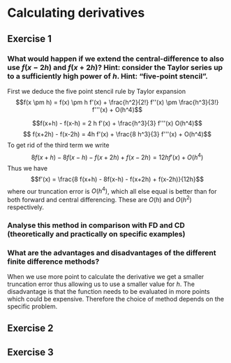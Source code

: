 # Calculating derivatives

## Exercise 1

### What would happen if we extend the central-difference to also use $f(x - 2h)$ and $f(x + 2h)$? Hint: consider the Taylor series up to a sufficiently high power of $h$. Hint: "five-point stencil".

First we deduce the five point stencil rule by Taylor expansion
$$f(x \pm h) = f(x) \pm h f'(x) + \frac{h^2}{2!} f''(x) \pm \frac{h^3}{3!} f'''(x) + O(h^4)$$

$$f(x+h) - f(x-h) = 2 h f'(x) + \frac{h^3}{3} f'''(x) O(h^4)$$
$$ f(x+2h) - f(x-2h) = 4h f'(x) + \frac{8 h^3}{3} f'''(x) + O(h^4)$$
To get rid of the third term we write
$$8f(x+h) - 8f(x-h) - f(x+2h)+f(x-2h) = 12 h f'(x) + O(h^4)$$
Thus we have
$$f'(x) = \frac{8 f(x+h) - 8f(x-h) - f(x+2h) + f(x-2h)}{12h}$$
where our truncation error is $O(h^4)$, which all else equal is better than for both forward and central differencing. 
These are $O(h)$ and $O(h^2)$ respectively.

### Analyse this method in comparison with FD and CD (theoretically and practically on specific examples)

### What are the advantages and disadvantages of the different finite difference methods?
When we use more point to calculate the derivative we get a smaller truncation error thus allowing us to use a smaller value for $h$.
The disadvantage is that the function needs to be evaluated in more points which could be expensive.
Therefore the choice of method depends on the specific problem.

## Exercise 2


## Exercise 3


\newpage